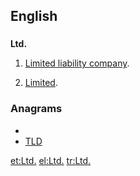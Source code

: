 ==English==

==={{abbreviation}}===
'''Ltd.'''

# {{British}} [[limited liability company|Limited liability company]].
# [[limited|Limited]].

===Anagrams===
* {{alphagram|[[DLT#English|DLT]]}} 
* [[TLD#English|TLD]]

[[et:Ltd.]]
[[el:Ltd.]]
[[tr:Ltd.]]